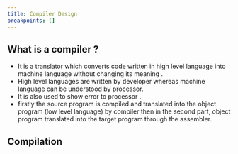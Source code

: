 ```yaml
---
title: Compiler Design
breakpoints: []
---
```


<Section data-name="" >

## What is a compiler ?

- It is a translator which converts code written in high level language into machine language without changing its meaning .
- High level languages are written by developer whereas machine language can be understood by processor.
- It is also used to show error to processor .
- firstly the source program is compiled and translated into the object program (low level language) by compiler then in the second part, object program translated into the target program through the assembler.

## Compilation 



</Section>
